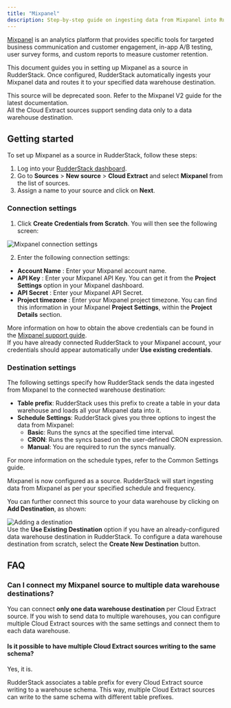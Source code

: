 ```yaml
---
title: "Mixpanel"
description: Step-by-step guide on ingesting data from Mixpanel into RudderStack.
---
```


[Mixpanel](https://mixpanel.com/) is an analytics platform that provides specific tools for targeted business communication and customer engagement, in-app A/B testing, user survey forms, and custom reports to measure customer retention.

This document guides you in setting up Mixpanel as a source in RudderStack. Once configured, RudderStack automatically ingests your Mixpanel data and routes it to your specified data warehouse destination.

<div class="dangerBlock">
This source will be deprecated soon. Refer to the <Link to="/sources/extract/mixpanel-v2/">Mixpanel V2</Link> guide for the latest documentation.
</div>

<div class="warningBlock">
All the Cloud Extract sources support sending data only to a <Link to="/destinations/warehouse-destinations/">data warehouse destination</Link>.
</div>

## Getting started

To set up Mixpanel as a source in RudderStack, follow these steps:

1. Log into your [RudderStack dashboard](https://app.rudderstack.com/).
2. Go to **Sources** > **New source** > **Cloud Extract** and select **Mixpanel** from the list of sources.
3. Assign a name to your source and click on **Next**.

### Connection settings

1. Click **Create Credentials from Scratch**. You will then see the following screen:

<img src="../../assets/cloud-extract-sources/mixpanel-connection-settings-1.png" alt="Mixpanel connection settings" />

2. Enter the following connection settings:
  - **Account Name** : Enter your Mixpanel account name.
  - **API Key** : Enter your Mixpanel API Key. You can get it from the **Project Settings** option in your Mixpanel dashboard.
  - **API Secret** : Enter your Mixpanel API Secret.
  - **Project timezone** : Enter your Mixpanel project timezone. You can find this information in your Mixpanel **Project Settings**, within the **Project Details** section.

<div class="infoBlock">
More information on how to obtain the above credentials can be found in the <a href="https://help.mixpanel.com/hc/en-us/articles/115004490503-Project-Settings">Mixpanel support guide</a>.
</div>

<div class="successBlock">
If you have already connected RudderStack to your Mixpanel account, your credentials should appear automatically under <strong>Use existing credentials</strong>.
</div>

### Destination settings

The following settings specify how RudderStack sends the data ingested from Mixpanel to the connected warehouse destination:

- **Table prefix**: RudderStack uses this prefix to create a table in your data warehouse and loads all your Mixpanel data into it.
- **Schedule Settings**: RudderStack gives you three options to ingest the data from Mixpanel:
    - **Basic**: Runs the syncs at the specified time interval. 
    - **CRON**: Runs the syncs based on the user-defined CRON expression.
    - **Manual**: You are required to run the syncs manually.

<div class="infoBlock">
For more information on the schedule types, refer to the <Link to="/sources/extract/common-settings/">Common Settings</Link> guide.
</div>

Mixpanel is now configured as a source. RudderStack will start ingesting data from Mixpanel as per your specified schedule and frequency.

You can further connect this source to your data warehouse by clicking on **Add Destination**, as shown:

<img src="../../assets/cloud-extract-sources/add-destination.png" alt="Adding a destination" />

<div class="successBlock">
Use the <strong>Use Existing Destination</strong> option if you have an already-configured data warehouse destination in RudderStack. To configure a data warehouse destination from scratch, select the <strong>Create New Destination</strong> button.
</div>

## FAQ

### Can I connect my Mixpanel source to multiple data warehouse destinations?

You can connect <strong>only one data warehouse destination</strong> per Cloud Extract source. If you wish to send data to multiple warehouses, you can configure multiple Cloud Extract sources with the same settings and connect them to each data warehouse.

#### Is it possible to have multiple Cloud Extract sources writing to the same schema?

Yes, it is.

RudderStack associates a table prefix for every Cloud Extract source writing to a warehouse schema. This way, multiple Cloud Extract sources can write to the same schema with different table prefixes.